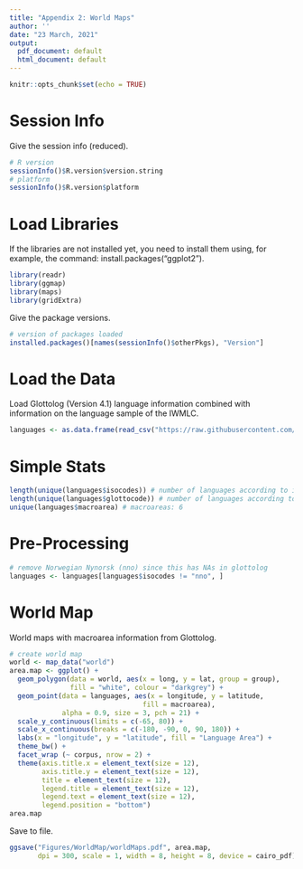```yaml
---
title: "Appendix 2: World Maps"
author: ''
date: "23 March, 2021"
output:
  pdf_document: default
  html_document: default
---
```


```r
knitr::opts_chunk$set(echo = TRUE)
```

# Session Info
Give the session info (reduced).
```r
# R version
sessionInfo()$R.version$version.string
# platform
sessionInfo()$R.version$platform 
```

# Load Libraries
If the libraries are not installed yet, you need to install them using, for example, the command: install.packages("ggplot2").
```r
library(readr)
library(ggmap)
library(maps)
library(gridExtra)
```

Give the package versions.
```r
# version of packages loaded
installed.packages()[names(sessionInfo()$otherPkgs), "Version"]
```

# Load the Data 
Load Glottolog (Version 4.1) language information combined with information on the language sample of the IWMLC.
```r
languages <- as.data.frame(read_csv("https://raw.githubusercontent.com/IWMLC/language-complexity-metrics/master/languages_metaInfo.csv"))
```

# Simple Stats
```r
length(unique(languages$isocodes)) # number of languages according to iso: 79
length(unique(languages$glottocode)) # number of languages according to glottolog: 79
unique(languages$macroarea) # macroareas: 6
```

# Pre-Processing
```r
# remove Norwegian Nynorsk (nno) since this has NAs in glottolog
languages <- languages[languages$isocodes != "nno", ]
```

# World Map
World maps with macroarea information from Glottolog.
```r
# create world map
world <- map_data("world")
area.map <- ggplot() + 
  geom_polygon(data = world, aes(x = long, y = lat, group = group), 
               fill = "white", colour = "darkgrey") +
  geom_point(data = languages, aes(x = longitude, y = latitude, 
                                 fill = macroarea), 
             alpha = 0.9, size = 3, pch = 21) +
  scale_y_continuous(limits = c(-65, 80)) +
  scale_x_continuous(breaks = c(-180, -90, 0, 90, 180)) +
  labs(x = "longitude", y = "latitude", fill = "Language Area") +
  theme_bw() +
  facet_wrap (~ corpus, nrow = 2) +
  theme(axis.title.x = element_text(size = 12),
        axis.title.y = element_text(size = 12),
        title = element_text(size = 12),
        legend.title = element_text(size = 12),
        legend.text = element_text(size = 12),
        legend.position = "bottom")
area.map
```

Save to file.
```r
ggsave("Figures/WorldMap/worldMaps.pdf", area.map, 
       dpi = 300, scale = 1, width = 8, height = 8, device = cairo_pdf)
```
